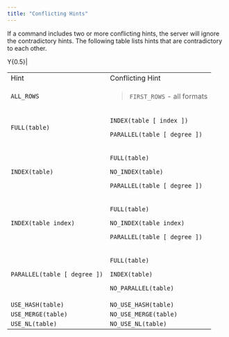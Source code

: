 ```yaml
---
title: "Conflicting Hints"
---
```


If a command includes two or more conflicting hints, the server will ignore the contradictory hints. The following table lists hints that are contradictory to each other.

<div class="tabularcolumns">

Y{0.5}|

</div>

<table>
<tbody>
<tr class="odd">
<td>Hint</td>
<td>Conflicting Hint</td>
</tr>
<tr class="even">
<td><code>ALL_ROWS</code></td>
<td><blockquote>
<p><code>FIRST_ROWS</code> - all formats</p>
</blockquote></td>
</tr>
<tr class="odd">
<td><p><code>FULL(table)</code></p></td>
<td><p><code>INDEX(table [ index ])</code></p>
<p><code>PARALLEL(table [ degree ])</code></p></td>
</tr>
<tr class="even">
<td><p><code>INDEX(table)</code></p></td>
<td><p><code>FULL(table)</code></p>
<p><code>NO_INDEX(table)</code></p>
<p><code>PARALLEL(table [ degree ])</code></p></td>
</tr>
<tr class="odd">
<td><p><code>INDEX(table index)</code></p></td>
<td><p><code>FULL(table)</code></p>
<p><code>NO_INDEX(table index)</code></p>
<p><code>PARALLEL(table [ degree ])</code></p></td>
</tr>
<tr class="even">
<td><p><code>PARALLEL(table [ degree ])</code></p></td>
<td><p><code>FULL(table)</code></p>
<p><code>INDEX(table)</code></p>
<p><code>NO_PARALLEL(table)</code></p></td>
</tr>
<tr class="odd">
<td><code>USE_HASH(table)</code></td>
<td><code>NO_USE_HASH(table)</code></td>
</tr>
<tr class="even">
<td><code>USE_MERGE(table)</code></td>
<td><code>NO_USE_MERGE(table)</code></td>
</tr>
<tr class="odd">
<td><code>USE_NL(table)</code></td>
<td><code>NO_USE_NL(table)</code></td>
</tr>
</tbody>
</table>
